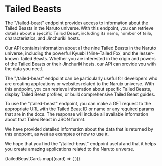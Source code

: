 # Tailed Beasts


The "/tailed-beast" endpoint provides access to information about the Tailed Beasts in the Naruto universe. With this endpoint, you can retrieve details about a specific Tailed Beast, including its name, number of tails, characteristics, and Jinchuriki hosts.

Our API contains information about all the nine Tailed Beasts in the Naruto universe, including the powerful Kyuubi (Nine-Tailed Fox) and the lesser-known Tailed Beasts. Whether you are interested in the origin and powers of the Tailed Beasts or their Jinchuriki hosts, our API can provide you with the data you need.

The "/tailed-beast" endpoint can be particularly useful for developers who are creating applications or websites related to the Naruto universe. With this endpoint, you can retrieve information about specific Tailed Beasts, display Tailed Beast profiles, or build comprehensive Tailed Beast guides.

To use the "/tailed-beast" endpoint, you can make a GET request to the appropriate URL with the Tailed Beast ID or name or any required params that are in the docs. The response will include all available information about that Tailed Beast in JSON format.

We have provided detailed information about the data that is returned by this endpoint, as well as examples of how to use it.

We hope that you find the "/tailed-beast" endpoint useful and that it helps you create amazing applications related to the Naruto universe.

<div className="h-10" />

<Cards>
  {tailedBeastCards.map((card) => (
    <Card
      key={`card-${card.href}`}
      title={card.title}
      href={card.href}
    />
))}

</Cards>
